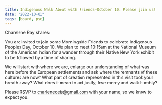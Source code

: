 ```yaml
---
title: Indigenous Walk About with Friends—October 10. Please join us!
date: "2022-10-01"
tags: [board, psc]
---
```


Charelene Ray shares:

You are invited to join some Morningside Friends to celebrate Indigenous Peoples Day, October 10. We plan to meet 10:15am at the National Museum of the American Indian for a wander through their Native New York exhibit to be followed by a time of sharing.

We will start with where we are, enlarge our understanding of what was here before the European settlements and ask where the remnants of these cultures are now? What part of creation represented in this visit took your breath away? What does it mean to act justly, love mercy and walk humbly?

Please RSVP to charleneceis@gmail.com with your name, so we know to expect you.

